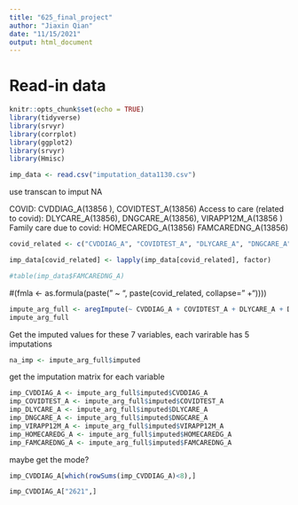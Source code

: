 ---
title: "625_final_project"
author: "Jiaxin Qian"
date: "11/15/2021"
output: html_document
---

# Read-in data
```{r setup, include=FALSE}
knitr::opts_chunk$set(echo = TRUE)
library(tidyverse)
library(srvyr)
library(corrplot)
library(ggplot2)
library(srvyr)
library(Hmisc)

```


```{r}
imp_data <- read.csv("imputation_data1130.csv")
```



use transcan to imput NA

COVID: CVDDIAG_A(13856 ), COVIDTEST_A(13856) 
Access to care (related to covid): DLYCARE_A(13856), DNGCARE_A(13856), VIRAPP12M_A(13856 )
Family care due to covid: HOMECAREDG_A(13856) FAMCAREDNG_A(13856)

```{r}
covid_related <- c("CVDDIAG_A", "COVIDTEST_A", "DLYCARE_A", "DNGCARE_A", "VIRAPP12M_A", "HOMECAREDG_A", "FAMCAREDNG_A")
```


```{r}
imp_data[covid_related] <- lapply(imp_data[covid_related], factor) 

#table(imp_data$FAMCAREDNG_A)
```

#(fmla <- as.formula(paste(" ~ ", paste(covid_related, collapse=" +"))))


```{r}
impute_arg_full <- aregImpute(~ CVDDIAG_A + COVIDTEST_A + DLYCARE_A + DNGCARE_A + VIRAPP12M_A + HOMECAREDG_A + FAMCAREDNG_A, data = imp_data, n.impute = 5)
impute_arg_full
```

Get the imputed values for these 7 variables, each varirable has 5 imputations
```{r}
na_imp <- impute_arg_full$imputed
```

get the imputation matrix for each variable
```{r}
imp_CVDDIAG_A <- impute_arg_full$imputed$CVDDIAG_A
imp_COVIDTEST_A <- impute_arg_full$imputed$COVIDTEST_A
imp_DLYCARE_A <- impute_arg_full$imputed$DLYCARE_A
imp_DNGCARE_A <- impute_arg_full$imputed$DNGCARE_A
imp_VIRAPP12M_A <- impute_arg_full$imputed$VIRAPP12M_A
imp_HOMECAREDG_A <- impute_arg_full$imputed$HOMECAREDG_A
imp_FAMCAREDNG_A <- impute_arg_full$imputed$FAMCAREDNG_A
```

maybe get the mode?
```{r}
imp_CVDDIAG_A[which(rowSums(imp_CVDDIAG_A)<8),]


```

```{r}
imp_CVDDIAG_A["2621",]
```

